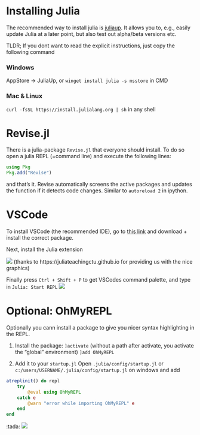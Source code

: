# Installing Julia

The recommended way to install julia is [juliaup](https://github.com/JuliaLang/juliaup).
It allows you to, e.g., easily update Julia at a later point, but also test out alpha/beta versions etc.

TLDR; If you dont want to read the explicit instructions, just copy the following command

### Windows
AppStore -> JuliaUp,  or `winget install julia -s msstore` in CMD

### Mac & Linux
`curl -fsSL https://install.julialang.org | sh` in any shell

# Revise.jl
There is a julia-package `Revise.jl` that everyone should install. To do so open a julia REPL (=command line) and execute the following lines:
```julia
using Pkg
Pkg.add("Revise")
```

and that's it. Revise automatically screens the active packages and updates the function if it detects code changes. Similar to `autoreload 2` in ipython.

# VSCode
To install VSCode (the recommended IDE), go to [this link](https://code.visualstudio.com/download) and download + install the correct package.

Next, install the Julia extension

![](https://juliateachingctu.github.io/Julia-for-Optimization-and-Learning/stable/installation/vscodeext_1.png) (thanks to https://juliateachingctu.github.io for providing us with the nice graphics)

Finally press `Ctrl + Shift + P` to get VSCodes command palette, and type in `Julia: Start REPL`
![](https://juliateachingctu.github.io/Julia-for-Optimization-and-Learning/stable/installation/vscodeext_2.png)


# Optional: OhMyREPL
Optionally you cann install a package to give you nicer syntax highlighting in the REPL.

1. Install the package:
`]activate` (without a path after activate, you activate the "global" environment)
`]add OhMyREPL`

2. Add it to your `startup.jl`
Open `.julia/config/startup.jl` or `c:/users/USERNAME/.julia/config/startup.jl` on windows and add
```julia
atreplinit() do repl
    try
        @eval using OhMyREPL
    catch e
        @warn "error while importing OhMyREPL" e
    end
end
```

:tada: ![](https://kristofferc.github.io/OhMyREPL.jl/latest/features/rainbow_brackets.png)